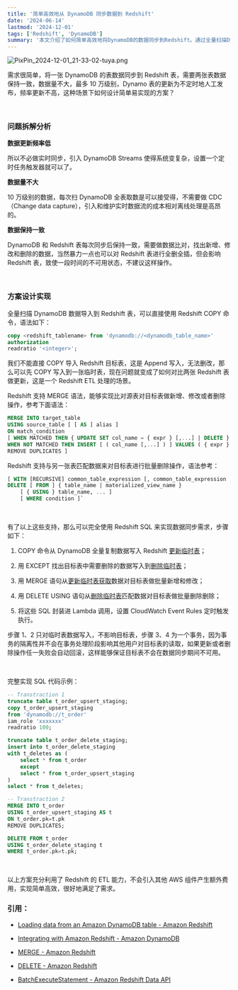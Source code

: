 ```yaml
---
title: '简单高效地从 DynamoDB 同步数据到 Redshift'
date: '2024-06-14'
lastmod: '2024-12-01'
tags: ['Redshift', 'DynamoDB']
summary: '本文介绍了如何简单高效地将DynamoDB的数据同步到Redshift。通过全量扫描DynamoDB并使用COPY命令导入数据到临时表，随后利用MERGE和DELETE语句实现目标表的批量更新和删除，确保数据一致性。方案设计充分利用了Redshift的ETL能力，避免了引入其他AWS组件的额外费用，满足了低频率更新和小数据量的需求。'
---
```


![PixPin_2024-12-01_21-33-02-tuya.png](/static/images/简单高效地从-DynamoDB-同步数据到-Redshift/PixPin_2024-12-01_21-33-02-tuya.png)

需求很简单，将一张 DynamoDB 的表数据同步到 Redshift 表，需要两张表数据保持一致，数据量不大，最多 10 万级别，Dynamo 表的更新为不定时地人工发布，频率更新不高，这种场景下如何设计简单易实现的方案？

<br/>

### 问题拆解分析

**数据更新频率低**

所以不必做实时同步，引入 DynamoDB Streams 使得系统变复杂，设置一个定时任务触发器就可以了。

**数据量不大**

10 万级别的数据，每次扫 DynamoDB 全表取数是可以接受得，不需要做 CDC（Change data capture），引入和维护实时数据流的成本相对离线处理是高昂的。

**数据保持一致**

DynamoDB 和 Redshift 表每次同步后保持一致，需要做数据比对，找出新增、修改和删除的数据，当然暴力一点也可以对 Redshift 表进行全删全插，但会影响 Redshift 表，致使一段时间的不可用状态，不建议这样操作。

<br/>

### 方案设计实现

全量扫描 DynamoDB 数据导入到 Redshift 表，可以直接使用 Redshift COPY 命令，语法如下：


```sql
copy <redshift_tablename> from 'dynamodb://<dynamodb_table_name>'
authorization
readratio '<integer>';
```

我们不能直接 COPY 导入 Redshift 目标表，这是 Append 写入，无法删改，那么可以先 COPY 写入到一张临时表，现在问题就变成了如何对比两张 Redshift 表做更新，这是一个 Redshift ETL  处理的场景。

Redshift 支持 MERGE 语法，能够实现比对源表对目标表做新增、修改或者删除操作，参考下面语法：


```sql
MERGE INTO target_table 
USING source_table [ [ AS ] alias ] 
ON match_condition 
[ WHEN MATCHED THEN { UPDATE SET col_name = { expr } [,...] | DELETE }
WHEN NOT MATCHED THEN INSERT [ ( col_name [,...] ) ] VALUES ( { expr } [, ...] ) |
REMOVE DUPLICATES ]
```

Redshift 支持与另一张表匹配数据来对目标表进行批量删除操作，语法参考：


```sql
[ WITH [RECURSIVE] common_table_expression [, common_table_expression , ...] ]
DELETE [ FROM ] { table_name | materialized_view_name }
    [ { USING } table_name, ... ]
    [ WHERE condition ]`
```

<br/>

有了以上这些支持，那么可以完全使用 Redshift SQL 来实现数据同步需求，步骤如下：

1. COPY 命令从 DynamoDB 全量复制数据写入 Redshift <u>更新临时表</u>；

1. 用 EXCEPT 找出目标表中需要删除的数据写入到<u>删除临时表</u>；

1. 用 MERGE 语句从<u>更新临时表获取</u>数据对目标表做批量新增和修改；

1. 用 DELETE USING 语句从<u>删除临时表</u>匹配数据对目标表做批量删除删除；

1. 将这些  SQL 封装进 Lambda 调用，设置 CloudWatch Event Rules 定时触发执行。

步骤 1、2 只对临时表数据写入，不影响目标表，步骤 3、4 为一个事务，因为事务的隔离性并不会在事务处理阶段影响其他用户对目标表的读取，如果更新或者删除操作任一失败会自动回滚，这样能够保证目标表不会在数据同步期间不可用。

<br/>

完整实现 SQL 代码示例：


```sql
-- Transtraction 1
truncate table t_order_upsert_staging;
copy t_order_upsert_staging 
from 'dynamodb://t_order' 
iam_role 'xxxxxxx' 
readratio 100;

truncate table t_order_delete_staging;
insert into t_order_delete_staging
with t_deletes as (
    select * from t_order
    except 
    select * from t_order_upsert_staging
)
select * from t_deletes;

-- Transtraction 2
MERGE INTO t_order 
USING t_order_upsert_staging AS t
ON t_order.pk=t.pk 
REMOVE DUPLICATES;

DELETE FROM t_order 
USING t_order_delete_staging t 
WHERE t_order.pk=t.pk;
```

<br/>

以上方案充分利用了 Redshift 的 ETL 能力，不会引入其他 AWS 组件产生额外费用，实现简单高效，很好地满足了需求。

### 引用：

- [Loading data from an Amazon DynamoDB table - Amazon Redshift](https://docs.aws.amazon.com/redshift/latest/dg/t_Loading-data-from-dynamodb.html)

- [Integrating with Amazon Redshift - Amazon DynamoDB](https://docs.aws.amazon.com/amazondynamodb/latest/developerguide/RedshiftforDynamoDB.html)

- [MERGE - Amazon Redshift](https://docs.aws.amazon.com/redshift/latest/dg/r_MERGE.html)

- [DELETE - Amazon Redshift](https://docs.aws.amazon.com/redshift/latest/dg/r_DELETE.html)

- [BatchExecuteStatement - Amazon Redshift Data API](https://docs.aws.amazon.com/redshift-data/latest/APIReference/API_BatchExecuteStatement.html#API_BatchExecuteStatement_RequestSyntax)

<br/>

